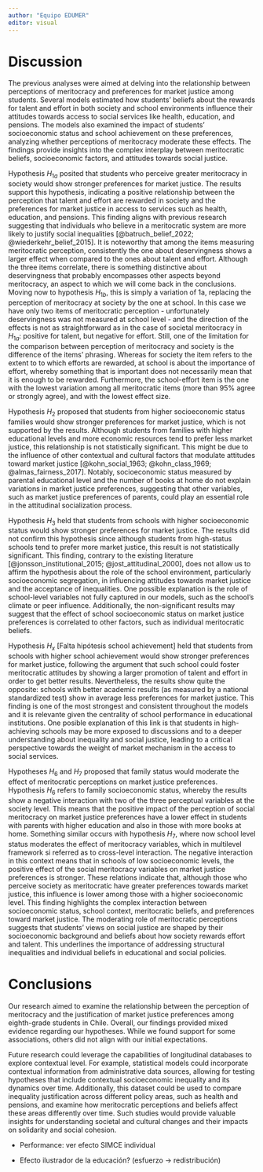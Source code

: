 ```yaml
---
author: "Equipo EDUMER"
editor: visual
---
```


# Discussion

The previous analyses were aimed at delving into the relationship between perceptions of meritocracy and preferences for market justice among students. Several models estimated how students' beliefs about the rewards for talent and effort in both society and school environments influence their attitudes towards access to social services like health, education, and pensions. The models also examined the impact of students' socioeconomic status and school achievement on these preferences, analyzing whether perceptions of meritocracy moderate these effects. The findings provide insights into the complex interplay between meritocratic beliefs, socioeconomic factors, and attitudes towards social justice.

Hypothesis $H_{1a}$ posited that students who perceive greater meritocracy in society would show stronger preferences for market justice. The results support this hypothesis, indicating a positive relationship between the perception that talent and effort are rewarded in society and the preferences for market justice in access to services such as health, education, and pensions. This finding aligns with previous research suggesting that individuals who believe in a meritocratic system are more likely to justify social inequalities [@batruch_belief_2022; @wiederkehr_belief_2015]. It is noteworthy that among the items measuring meritocratic perception, consistently the one about deservingness shows a larger effect when compared to the ones about talent and effort. Although the three items correlate, there is something distinctive about deservingness that probably encompasses other aspects beyond meritocracy, an aspect to which we will come back in the conclusions. Moving now to hypothesis $H_{1b}$, this is simply a variation of 1a, replacing the perception of meritocracy at society by the one at school. In this case we have only two items of meritocratic perception - unfortunately deservingness was not measured at school level - and the direction of the effects is not as straightforward as in the case of societal meritocracy in $H_{1a}$: positive for talent, but negative for effort. Still, one of the limitation for the comparison between perception of meritocracy and society is the difference of the items' phrasing. Whereas for society the item refers to the extent to to which efforts are rewarded, at school is about the importance of effort, whereby something that is important does not necessarily mean that it is enough to be rewarded. Furthermore, the school-effort item is the one with the lowest variation among all meritocratic items (more than 95% agree or strongly agree), and with the lowest effect size.

Hypothesis $H_2$ proposed that students from higher socioeconomic status families would show stronger preferences for market justice, which is not supported by the results. Although students from families with higher educational levels and more economic resources tend to prefer less market justice, this relationship is not statistically significant. This might be due to the influence of other contextual and cultural factors that modulate attitudes toward market justice [@kohn_social_1963; @kohn_class_1969; @almas_fairness_2017]. Notably, socioeconomic status measured by parental educational level and the number of books at home do not explain variations in market justice preferences, suggesting that other variables, such as market justice preferences of parents, could play an essential role in the attitudinal socialization process. 

Hypothesis $H_3$ held that students from schools with higher socioeconomic status would show stronger preferences for market justice. The results did not confirm this hypothesis since although students from high-status schools tend to prefer more market justice, this result is not statistically significant. This finding, contrary to the existing literature [@jonsson_institutional_2015; @jost_attitudinal_2000], does not allow us to affirm the hypothesis about the role of the school environment, particularly socioeconomic segregation, in influencing attitudes towards market justice and the acceptance of inequalities. One possible explanation is the role of school-level variables not fully captured in our models, such as the school's climate or peer influence. Additionally, the non-significant results may suggest that the effect of school socioeconomic status on market justice preferences is correlated to other factors, such as individual meritocratic beliefs.

Hypothesis $H_x$ [Falta hipótesis school achievement] held that students from schools with higher school achievement would show stronger preferences for market justice, following the argument that such school could foster meritocratic attitudes by showing a larger promotion of talent and effort in order to get better results. Nevertheless, the results show quite the opposite: schools with better academic results (as measured by a national standardized test) show in average less preferences for market justice. This finding is one of the most strongest and consistent throughout the models and it is relevante given the centrality of school performance in educational institutions. One posible explanation of this link is that students in high-achieving schools may be more exposed to discussions and to a deeper understanding about inequality and social justice, leading to a critical perspective towards the weight of market mechanism in the access to social services. 

Hypotheses $H_6$ and $H_7$ proposed that family status would moderate the effect of meritocratic perceptions on market justice preferences. Hypothesis $H_6$ refers to family socioeconomic status, whereby the results show a negative interaction with two of the three perceptual variables at the society level. This means that the positive impact of the perception of social meritocracy on market justice preferences have a lower effect in students with parents with higher education and also in those with more books at home. Something similar occurs with hypothesis $H_7$, where now school level status moderates the effect of meritocracy variables, which in multilevel framework si referred as to cross-level interaction. The negative interaction in this context means that in schools of low socioeconomic levels, the positive effect of the social meritocracy variables on market justice preferences is stronger. These relations indicate that, although those who perceive society as meritocratic have greater preferences towards market justice, this influence is lower among those with a higher socioeconomic level. This finding highlights the complex interaction between socioeconomic status, school context, meritocratic beliefs, and preferences toward market justice. The moderating role of meritocratic perceptions suggests that students' views on social justice are shaped by their socioeconomic background and beliefs about how society rewards effort and talent. This underlines the importance of addressing structural inequalities and individual beliefs in educational and social policies.


# Conclusions

Our research aimed to examine the relationship between the perception of meritocracy and the justification of market justice preferences among eighth-grade students in Chile. Overall, our findings provided mixed evidence regarding our hypotheses. While we found support for some associations, others did not align with our initial expectations.

Future research could leverage the capabilities of longitudinal databases to explore contextual level. For example, statistical models could incorporate contextual information from administrative data sources, allowing for testing hypotheses that include contextual socioeconomic inequality and its dynamics over time. Additionally, this dataset could be used to compare inequality justification across different policy areas, such as health and pensions, and examine how meritocratic perceptions and beliefs affect these areas differently over time. Such studies would provide valuable insights for understanding societal and cultural changes and their impacts on solidarity and social cohesion.

- Performance: ver efecto SIMCE individual

-   Efecto ilustrador de la educación? (esfuerzo -\> redistribución)
